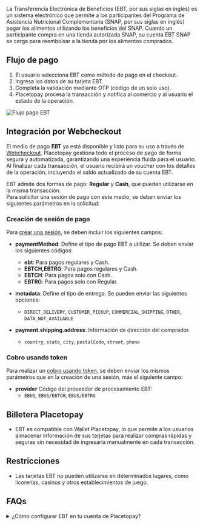 

<PageTitle title='EBT' imageSrc={ebt} />

La Transferencia Electrónica de Beneficios (EBT, por sus siglas en inglés) es un sistema electrónico que permite a los participantes del Programa de Asistencia Nutricional Complementaria (SNAP, por sus siglas en inglés) pagar los alimentos utilizando los beneficios del SNAP. Cuando un participante compra en una tienda autorizada SNAP, su cuenta EBT SNAP se carga para reembolsar a la tienda por los alimentos comprados.

## Flujo de pago
1. El usuario selecciona EBT como método de pago en el checkout.
2. Ingresa los datos de su tarjeta EBT.
3. Completa la validación mediante OTP (código de un solo uso).
4. Placetopay procesa la transacción y notifica al comercio y al usuario el estado de la operación.

![Flujo pago EBT](/payments/pm-ebt-flow.webp)

## Integración por Webcheckout  

El medio de pago **EBT** ya está disponible y listo para su uso a través de [Webcheckout](/checkout). Placetopay gestiona todo el proceso de pago de forma segura y automatizada, garantizando una experiencia fluida para el usuario.  
Al finalizar cada transacción, el usuario recibirá un voucher con los detalles de la operación, incluyendo el saldo actualizado de su cuenta EBT.

EBT admite dos formas de pago: **Regular** y **Cash**, que pueden utilizarse en la misma transacción.   
Para solicitar una sesión de pago con este medio, se deben enviar los siguientes parámetros en la solicitud:  

### **Creación de sesión de pago**  
Para [crear una sesión](/checkout/api/reference/session#create-a-session), se deben incluir los siguientes campos:  

- **paymentMethod**: Define el tipo de pago EBT a utilizar. Se deben enviar los siguientes códigos:  
  - **ebt**: Para pagos regulares y Cash.  
  - **EBTCH,EBTRG**: Para pagos regulares y Cash.  
  - **EBTCH**: Para pagos solo con Cash.  
  - **EBTRG**: Para pagos solo con Regular.  

- **metadata**: Define el tipo de entrega. Se pueden enviar las siguientes opciones:  
  - `DIRECT_DELIVERY`,  `CUSTOMER_PICKUP`, `COMMERCIAL_SHIPPING`, `OTHER`, `DATA_NOT_AVAILABLE`

- **payment.shipping.address**: Información de dirección del comprador.
    - `country`, `state`, `city`, `postalCode`, `street`, `phone`

### **Cobro usando token**
Para realizar un [cobro usando token](/checkout/api/reference/token#charge-using-token), se deben enviar los mismos parámetros que en la creación de una sesión, más el siguiente campo:

- **provider** Código del proveedor de procesamiento EBT:
  - `EBUS`, `EBUS/EBTCH`, `EBUS/EBTRG`

## Billetera Placetopay

- EBT es compatible con Wallet Placetopay, lo que permite a los usuarios almacenar información de sus tarjetas para realizar compras rápidas y seguras sin necesidad de ingresarla manualmente en cada transacción.

## Restricciones

- Las tarjetas EBT no pueden utilizarse en determinados lugares, como licorerías, casinos y otros establecimientos de juego.

## FAQs

<details>
    <summary>¿Cómo configurar EBT en tu cuenta de Placetopay?</summary>
    <p>Contacta a nuestro equipo de operaciones para habilitar esta funcionalidad en tu sitios a través del correo servicioposventa@placetopay.com.</p>
</details>